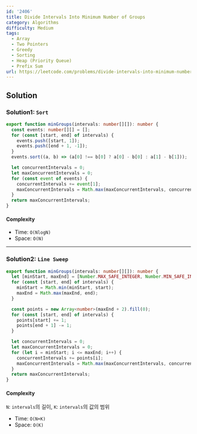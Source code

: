 ```yaml
---
id: '2406'
title: Divide Intervals Into Minimum Number of Groups
category: Algorithms
difficulty: Medium
tags:
  - Array
  - Two Pointers
  - Greedy
  - Sorting
  - Heap (Priority Queue)
  - Prefix Sum
url: https://leetcode.com/problems/divide-intervals-into-minimum-number-of-groups
---
```


## Solution

### Solution1: `Sort`

```typescript filename="solution.ts" copy
export function minGroups(intervals: number[][]): number {
  const events: number[][] = [];
  for (const [start, end] of intervals) {
    events.push([start, 1]);
    events.push([end + 1, -1]);
  }
  events.sort((a, b) => (a[0] !== b[0] ? a[0] - b[0] : a[1] - b[1]));

  let concurrentIntervals = 0;
  let maxConcurrentIntervals = 0;
  for (const event of events) {
    concurrentIntervals += event[1];
    maxConcurrentIntervals = Math.max(maxConcurrentIntervals, concurrentIntervals);
  }
  return maxConcurrentIntervals;
}
```

#### Complexity

- Time: `O(NlogN)`
- Space: `O(N)`

---

### Solution2: `Line Sweep`

```typescript filename="solution.ts" copy
export function minGroups(intervals: number[][]): number {
  let [minStart, maxEnd] = [Number.MAX_SAFE_INTEGER, Number.MIN_SAFE_INTEGER];
  for (const [start, end] of intervals) {
    minStart = Math.min(minStart, start);
    maxEnd = Math.max(maxEnd, end);
  }

  const points = new Array<number>(maxEnd + 2).fill(0);
  for (const [start, end] of intervals) {
    points[start] += 1;
    points[end + 1] -= 1;
  }

  let concurrentIntervals = 0;
  let maxConcurrentIntervals = 0;
  for (let i = minStart; i <= maxEnd; i++) {
    concurrentIntervals += points[i];
    maxConcurrentIntervals = Math.max(maxConcurrentIntervals, concurrentIntervals);
  }
  return maxConcurrentIntervals;
}
```

#### Complexity

`N`: `intervals`의 길이, `K`: `intervals`의 값의 범위

- Time: `O(N+K)`
- Space: `O(K)`
